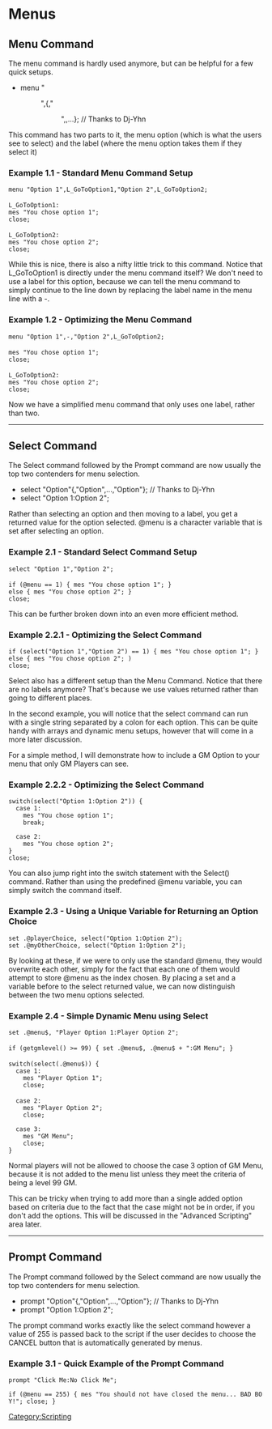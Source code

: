 {{outdated}}


=Menus=

==Menu Command==
The menu command is hardly used anymore, but can be helpful for a few quick setups.

* menu "<menu option>",<label>{,"<menu option>",<label>,...}; // Thanks to Dj-Yhn

This command has two parts to it, the menu option (which is what the users see to select) and the label (where the menu option takes them if they select it)

===Example 1.1 - Standard Menu Command Setup===
 menu "Option 1",L_GoToOption1,"Option 2",L_GoToOption2;
 
 L_GoToOption1:
 mes "You chose option 1";
 close;
 
 L_GoToOption2:
 mes "You chose option 2";
 close;

While this is nice, there is also a nifty little trick to this command.
Notice that L_GoToOption1 is directly under the menu command itself? We don't need to use a label for this option, because we can tell the menu command to simply continue to the line down by replacing the label name in the menu line with a -.

===Example 1.2 - Optimizing the Menu Command===
 menu "Option 1",-,"Option 2",L_GoToOption2;
 
 mes "You chose option 1";
 close;
 
 L_GoToOption2:
 mes "You chose option 2";
 close;

Now we have a simplified menu command that only uses one label, rather than two.

----

==Select Command==
The Select command followed by the Prompt command are now usually the top two contenders for menu selection.
* select "Option"{,"Option",...,"Option"}; // Thanks to Dj-Yhn
* select "Option 1:Option 2";

Rather than selecting an option and then moving to a label, you get a returned value for the option selected.
@menu is a character variable that is set after selecting an option.

===Example 2.1 - Standard Select Command Setup===
 select "Option 1","Option 2";
 
 if (@menu == 1) { mes "You chose option 1"; }
 else { mes "You chose option 2"; }
 close;

This can be further broken down into an even more efficient method.

===Example 2.2.1 - Optimizing the Select Command===
 if (select("Option 1","Option 2") == 1) { mes "You chose option 1"; }
 else { mes "You chose option 2"; )
 close;

Select also has a different setup than the Menu Command. Notice that there are no labels anymore? That's because we use values returned rather than going to different places.

In the second example, you will notice that the select command can run with a single string separated by a colon for each option. This can be quite handy with arrays and dynamic menu setups, however that will come in a more later discussion.

For a simple method, I will demonstrate how to include a GM Option to your menu that only GM Players can see.

===Example 2.2.2 - Optimizing the Select Command===
 switch(select("Option 1:Option 2")) {
   case 1:
     mes "You chose option 1";
     break;

   case 2:
     mes "You chose option 2";
 }
 close;

You can also jump right into the switch statement with the Select() command. Rather than using the predefined @menu variable, you can simply switch the command itself.

===Example 2.3 - Using a Unique Variable for Returning an Option Choice===
 set .@playerChoice, select("Option 1:Option 2");
 set .@myOtherChoice, select("Option 1:Option 2");

By looking at these, if we were to only use the standard @menu, they would overwrite each other, simply for the fact that each one of them would attempt to store @menu as the index chosen. By placing a set and a variable before to the select returned value, we can now distinguish between the two menu options selected.

===Example 2.4 - Simple Dynamic Menu using Select===
 set .@menu$, "Player Option 1:Player Option 2";
 
 if (getgmlevel() >= 99) { set .@menu$, .@menu$ + ":GM Menu"; }
 
 switch(select(.@menu$)) {
   case 1:
     mes "Player Option 1";
     close;
 
   case 2:
     mes "Player Option 2";
     close;
   
   case 3:
     mes "GM Menu";
     close;
 }

Normal players will not be allowed to choose the case 3 option of GM Menu, because it is not added to the menu list unless they meet the criteria of being a level 99 GM.

This can be tricky when trying to add more than a single added option based on criteria due to the fact that the case might not be in order, if you don't add the options. This will be discussed in the "Advanced Scripting" area later.

----

==Prompt Command==
The Prompt command followed by the Select command are now usually the top two contenders for menu selection.
* prompt "Option"{,"Option",...,"Option"}; // Thanks to Dj-Yhn
* prompt "Option 1:Option 2";

The prompt command works exactly like the select command however a value of 255 is passed back to the script if the user decides to choose the CANCEL button that is automatically generated by menus.

===Example 3.1 - Quick Example of the Prompt Command===
 prompt "Click Me:No Click Me";

 if (@menu == 255) { mes "You should not have closed the menu... BAD BOY!"; close; }

[[Category:Scripting]]